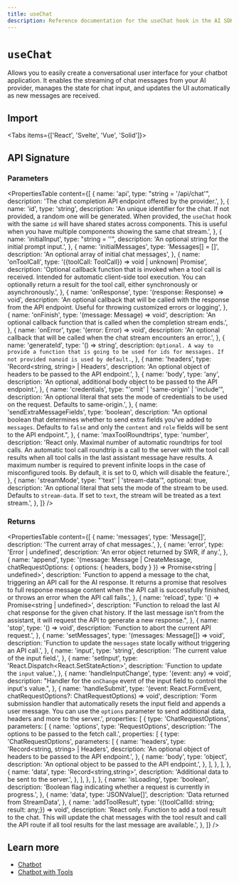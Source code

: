 ```yaml
---
title: useChat
description: Reference documentation for the useChat hook in the AI SDK UI
---
```


# `useChat`

Allows you to easily create a conversational user interface for your chatbot application. It enables the streaming of chat messages from your AI provider, manages the state for chat input, and updates the UI automatically as new messages are received.

## Import

<Tabs items={['React', 'Svelte', 'Vue', 'Solid']}>
  <Tab>
    <Snippet text="import { useChat } from 'ai/react'" dark />
  </Tab>
  <Tab>
    <Snippet text="import { useChat } from 'ai/svelte'" dark />
  </Tab>
  <Tab>
    <Snippet text="import { useChat } from 'ai/vue'" dark />
  </Tab>
  <Tab>
    <Snippet text="import { useChat } from 'ai/solid'" dark />
  </Tab>
</Tabs>

## API Signature

### Parameters

<PropertiesTable
  content={[
    {
      name: 'api',
      type: "string = '/api/chat'",
      description: 'The chat completion API endpoint offered by the provider.',
    },
    {
      name: 'id',
      type: 'string',
      description:
        'An unique identifier for the chat. If not provided, a random one will be generated. When provided, the `useChat` hook with the same `id` will have shared states across components. This is useful when you have multiple components showing the same chat stream.',
    },
    {
      name: 'initialInput',
      type: "string = ''",
      description: 'An optional string for the initial prompt input.',
    },
    {
      name: 'initialMessages',
      type: 'Messages[] = []',
      description: 'An optional array of initial chat messages',
    },
    {
      name: 'onToolCall',
      type: '({toolCall: ToolCall}) => void | unknown| Promise<unknown>',
      description:
        'Optional callback function that is invoked when a tool call is received. Intended for automatic client-side tool execution. You can optionally return a result for the tool call, either synchronously or asynchronously.',
    },
    {
      name: 'onResponse',
      type: '(response: Response) => void',
      description:
        'An optional callback that will be called with the response from the API endpoint. Useful for throwing customized errors or logging',
    },
    {
      name: 'onFinish',
      type: '(message: Message) => void',
      description:
        'An optional callback function that is called when the completion stream ends.',
    },
    {
      name: 'onError',
      type: '(error: Error) => void',
      description:
        'An optional callback that will be called when the chat stream encounters an error.',
    },
    {
      name: 'generateId',
      type: '() => string',
      description: `Optional. A way to provide a function that is going to be used for ids for messages. If not provided nanoid is used by default.`,
    },
    {
      name: 'headers',
      type: 'Record<string, string> | Headers',
      description:
        'An optional object of headers to be passed to the API endpoint.',
    },
    {
      name: 'body',
      type: 'any',
      description:
        'An optional, additional body object to be passed to the API endpoint.',
    },
    {
      name: 'credentials',
      type: "'omit' | 'same-origin' | 'include'",
      description:
        'An optional literal that sets the mode of credentials to be used on the request. Defaults to same-origin.',
    },
    {
      name: 'sendExtraMessageFields',
      type: 'boolean',
      description:
        "An optional boolean that determines whether to send extra fields you've added to `messages`. Defaults to `false` and only the `content` and `role` fields will be sent to the API endpoint.",
    },
    {
      name: 'maxToolRoundtrips',
      type: 'number',
      description:
        'React only. Maximal number of automatic roundtrips for tool calls. An automatic tool call roundtrip is a call to the server with the  tool call results when all tool calls in the last assistant  message have results. A maximum number is required to prevent infinite loops in the case of misconfigured tools. By default, it is set to 0, which will disable the feature.',
    },
    {
      name: 'streamMode',
      type: "'text' | 'stream-data'",
      optional: true,
      description:
        'An optional literal that sets the mode of the stream to be used. Defaults to `stream-data`. If set to `text`, the stream will be treated as a text stream.',
    },
  ]}
/>

### Returns

<PropertiesTable
  content={[
    {
      name: 'messages',
      type: 'Message[]',
      description: 'The current array of chat messages.',
    },
    {
      name: 'error',
      type: 'Error | undefined',
      description: 'An error object returned by SWR, if any.',
    },
    {
      name: 'append',
      type: '(message: Message | CreateMessage, chatRequestOptions: { options: { headers, body } }) => Promise<string | undefined>',
      description:
        'Function to append a message to the chat, triggering an API call for the AI response. It returns a promise that resolves to full response message content when the API call is successfully finished, or throws an error when the API call fails.',
    },
    {
      name: 'reload',
      type: '() => Promise<string | undefined>',
      description:
        "Function to reload the last AI chat response for the given chat history. If the last message isn't from the assistant, it will request the API to generate a new response.",
    },
    {
      name: 'stop',
      type: '() => void',
      description: 'Function to abort the current API request.',
    },
    {
      name: 'setMessages',
      type: '(messages: Message[]) => void',
      description:
        'Function to update the `messages` state locally without triggering an API call.',
    },
    {
      name: 'input',
      type: 'string',
      description: 'The current value of the input field.',
    },
    {
      name: 'setInput',
      type: 'React.Dispatch<React.SetStateAction<string>>',
      description: 'Function to update the `input` value.',
    },
    {
      name: 'handleInputChange',
      type: '(event: any) => void',
      description:
        "Handler for the `onChange` event of the input field to control the input's value.",
    },
    {
      name: 'handleSubmit',
      type: '(event: React.FormEvent<HTMLFormElement>, chatRequestOptions?: ChatRequestOptions) => void',
      description:
        'Form submission handler that automatically resets the input field and appends a user message. You can use the `options` parameter to send additional data, headers and more to the server.',
      properties: [
        {
          type: 'ChatRequestOptions',
          parameters: [
            {
              name: 'options',
              type: 'RequestOptions',
              description: 'The options to be passed to the fetch call.',
              properties: [
                {
                  type: 'ChatRequestOptions',
                  parameters: [
                    {
                      name: 'headers',
                      type: 'Record<string, string> | Headers',
                      description:
                        'An optional object of headers to be passed to the API endpoint.',
                    },
                    {
                      name: 'body',
                      type: 'object',
                      description:
                        'An optional object to be passed to the API endpoint.',
                    },
                  ],
                },
              ],
            },
            {
              name: 'data',
              type: 'Record<string,string>',
              description: 'Additional data to be sent to the server.',
            },
          ],
        },
      ],
    },
    {
      name: 'isLoading',
      type: 'boolean',
      description:
        'Boolean flag indicating whether a request is currently in progress.',
    },
    {
      name: 'data',
      type: 'JSONValue[]',
      description: 'Data returned from StreamData',
    },
    {
      name: 'addToolResult',
      type: '({toolCallId: string; result: any;}) => void',
      description:
        'React only. Function to add a tool result to the chat. This will update the chat messages with the tool result and call the API route if all tool results for the last message are available.',
    },
  ]}
/>

## Learn more

- [Chatbot](/docs/ai-sdk-ui/chatbot)
- [Chatbot with Tools](/docs/ai-sdk-ui/chatbot-with-tool-calling)
